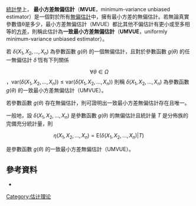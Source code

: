 {{NoteTA 
|T=zh-hant:最小方差無偏估計;zh-tw:最小變異數不偏估計
|G1=Math
|1=zh-hant:參數;zh-cn:参数;zh-tw:母數
}}
[[統計學|統計學]]上， '''最小方差無偏估計'''（'''MVUE'''，minimum-variance unbiased estimator）是一個對於所有[[估计量的偏差|無偏估計]]中，擁有最小方差的無偏估計。若無論真實參數值θ是多少，最小方差無偏估計（MVUE）都比其他不偏估計有更小或至多相等的[[方差|方差]]，則稱此估計為'''一致最小方差無偏估計'''（'''UMVUE'''，uniformly minimum-variance unbiased estimator）。

若 <math>\delta(X_1, X_2, \ldots, X_n)</math> 為參數函數 <math> g(\theta) </math> 的一個無偏估計，且對於參數函數 <math> g(\theta) </math> 的任一無偏估計 <math> \tilde{\delta} </math> 恆有下列關係　
:<math> \forall \theta \in \Omega</math>，<math> \mathrm{var}(\delta(X_1, X_2, \ldots, X_n)) \leq \mathrm{var}(\tilde{\delta}(X_1, X_2, \ldots, X_n)) </math> 
則稱 <math>\delta(X_1, X_2, \ldots, X_n)</math> 為參數函數 <math> g(\theta) </math> 的一致最小方差無偏估計（UMVUE）。


若參數函數 <math> g(\theta) </math> 存在無偏估計，則可證明出一致最小方差無偏估計存在且唯一。 

一般地，設 <math>\delta(X_1, X_2, \ldots, X_n)</math> 是參數函數 <math>g(\theta)</math> 的無偏估計且統計量 <math>T</math> 是分佈族的完備充分統計量，則 

:<math> \eta(X_1, X_2, \ldots, X_n) = \mathrm{E}(\delta(X_1, X_2, \ldots, X_n)|T)\,</math>

是參數函數 <math>g(\theta) </math> 的一致最小方差無偏估計（UMVUE）。

==參考資料==
* {{cite book 
  | last = Keener 
  | first = Robert W. 
  | title = Statistical Theory: Notes for a Course in Theoretical Statistics
  | publisher = Springer 
  | date = 2006 
  | pages = 47-48, 57-58 }}
{{Statistics-stub}}
[[Category:估计理论|Category:估计理论]]